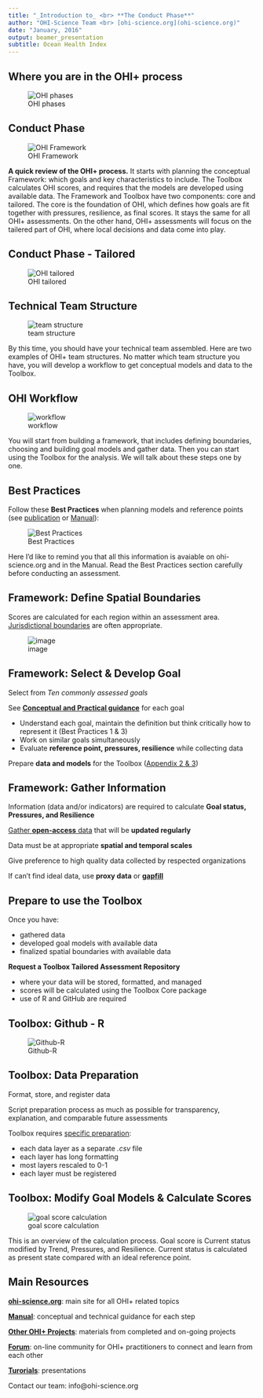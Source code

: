 ```yaml
---
title: "_Introduction to_ <br> **The Conduct Phase**"
author: "OHI-Science Team <br> [ohi-science.org](ohi-science.org)"
date: "January, 2016"
output: beamer_presentation
subtitle: Ocean Health Index
---
```


## Where you are in the OHI+ process {.centered}
![OHI phases](https://docs.google.com/drawings/d/1-slOK7zdYyL3054HB5CLUCnM0rq1kCUQCB5u12jhUdw/pub?w=960&h=600)


## Conduct Phase {.centered}
![OHI Framework](https://docs.google.com/drawings/d/1XAx6M3Qh5EWEG8CIXykFr7dskVTttBdLOBPguIVZ-pk/pub?w=900&h=480)

<div class="notes">
**A quick review of the OHI+ process.** It starts with planning the conceptual Framework: which goals and key characteristics to include. The Toolbox calculates OHI scores, and requires that the models are developed using available data. The Framework and Toolbox have two components: core and tailored. The core is the foundation of OHI, which defines how goals are fit together with pressures, resilience, as final scores. It stays the same for all OHI+ assessments. On the other hand, OHI+ assessments will focus on the tailered part of OHI, where local decisions and data come into play.  
</div>

## Conduct Phase - Tailored {.centered}

![OHI tailored](https://docs.google.com/drawings/d/1-H2uHSNf1Qk3O5sudhQHREy8F_OZpnobzTKHm2i-sHM/pub?w=624&h=480)

## Technical Team Structure {.centered}
![team structure](https://docs.google.com/drawings/d/1akDCmVFkQNQxDM2DARaZKFUWwZ75dC5H45heuD14Xvg/pub?w=960&h=500)

<div class="notes">
By this time, you should have your technical team assembled. Here are two examples of OHI+ team structures. No matter which team structure you have, you will develop a workflow to get conceptual models and data to the Toolbox.
</div>


## OHI Workflow {.centered}

![workflow](https://docs.google.com/drawings/d/1NCcfc24vlQjL4PJ4MltPmIgjgshfTkrZuUTcIqDUHeI/pub?w=960&h=500)

<div class="notes">
You will start from building a framework, that includes defining boundaries, choosing and building goal models and gather data. Then you can start using the Toolbox for the analysis. We will talk about these steps one by one. 
</div>

## Best Practices {.smaller}
Follow these **Best Practices** when planning models and reference points (see [publication](https://peerj.com/articles/1503/) or [Manual](http://ohi-science.org/manual/#best-practices-for-ohi-assessments)):

 ![Best Practices](https://docs.google.com/drawings/d/1dUFAOVa2JfbKHyaq98yDYdtcDuEPyr10uNB_auz_Pdc/pub?w=960&h=450)


<div class="notes">
Here I'd like to remind you that all this information is avaiable on ohi-science.org and in the Manual. Read the Best Practices section carefully before conducting an assessment.  
</div>

## Framework: Define Spatial Boundaries
Scores are calculated for each region within an assessment area. [Jurisdictional boundaries](http://ohi-science.org/manual/#defining-spatial-boundaries) are often appropriate.  

![image](https://docs.google.com/drawings/d/17qXZ8Ah6WPYhP1_RQOsIA5gHBNlP8mGAFcDIxkizM58/pub?w=960&h=420)

## Framework: Select & Develop Goal 
Select from _Ten commonly assessed goals_

See **[Conceptual and Practical guidance](http://ohi-science.org/goals)** for each goal

  - Understand each goal, maintain the definition but think critically how to represent it (Best Practices 1 & 3)
  - Work on similar goals simultaneously
  - Evaluate **reference point, pressures, resilience** while collecting data 
  
Prepare **data and models** for the Toolbox ([Appendix 2 & 3](http://ohi-science.org/manual/#appendix-2-instructions-for-preparing-data-files-for-the-ohi-toolbox))

## Framework: Gather Information

Information (data and/or indicators) are required to calculate **Goal status, Pressures, and Resilience**  

[Gather **open-access** data](http://ohi-science.org/manual/#discovering-and-gathering-input-information) that will be **updated regularly**

Data must be at appropriate **spatial and temporal scales**

Give preference to high quality data collected by respected organizations

If can't find ideal data, use **proxy data** or [**gapfill**](http://ohi-science.org/manual/#gapfilling)

## Prepare to use the Toolbox
Once you have:

- gathered data
- developed goal models with available data
- finalized spatial boundaries with available data

**Request a Toolbox Tailored Assessment Repository**

- where your data will be stored, formatted, and managed
- scores will be calculated using the Toolbox Core package
- use of R and GitHub are required
  
## Toolbox: Github - R 

![Github-R](https://docs.google.com/drawings/d/1iwVUEBSlFEfSCi8Pw2sMgTl5zANkjcSCGE83kGxElaY/pub?h=500)


## Toolbox: Data Preparation 
Format, store, and register data 

Script preparation process as much as possible for transparency, explanation, and comparable future assessments 

Toolbox requires [specific preparation](http://ohi-science.org/manual/#formatting-data-for-the-toolbox):

  - each data layer as a separate _.csv_ file
  - each layer has long formatting
  - most layers rescaled to 0-1 
  - each layer must be registered

## Toolbox: Modify Goal Models & Calculate Scores {.centered}

![goal score calculation](https://docs.google.com/drawings/d/1t0SEZbFl8hhXrOdTRC-JKL1humnnmzdTDs5NL16anio/pub?w=860&h=600)

<div class="notes">
This is an overview of the calculation process. Goal score is Current status modified by Trend, Pressures, and Resilience. Current status is calculated as present state compared with an ideal reference point. 
</div>
 
## Main Resources 

[**ohi-science.org**](ohi-science.org): main site for all OHI+ related topics

[**Manual**](http://ohi-science.org/manual/): conceptual and technical guidance for each step 

[**Other OHI+ Projects**](http://ohi-science.org/projects/): materials from completed and on-going projects 

[**Forum**](http://ohi-science.org/forum/): on-line community for OHI+ practitioners to connect and learn from each other

[**Turorials**](http://ohi-science.org/resources/downloads/): presentations

Contact our team: info@ohi-science.org



